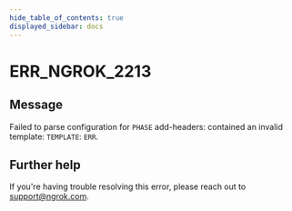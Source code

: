 ```yaml
---
hide_table_of_contents: true
displayed_sidebar: docs
---
```



# ERR_NGROK_2213

## Message

Failed to parse configuration for `PHASE` add-headers: contained an invalid template: `TEMPLATE`: `ERR`.

<ErrorDetails error="err_ngrok_2213" />

## Further help

If you're having trouble resolving this error, please reach out to [support@ngrok.com](mailto:support@ngrok.com?subject=Help%20with%20ERR_NGROK_2213).
